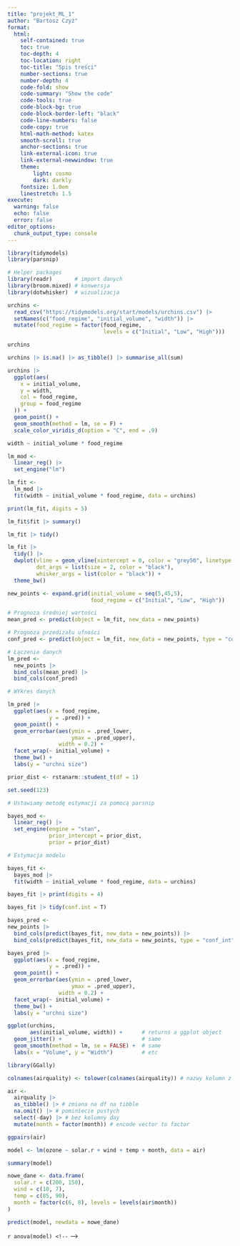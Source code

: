 ```yaml
---
title: "projekt_ML_1"
author: "Bartosz Czyż"
format: 
  html:
    self-contained: true
    toc: true
    toc-depth: 4
    toc-location: right
    toc-title: "Spis treści"
    number-sections: true
    number-depth: 4
    code-fold: show
    code-summary: "Show the code"
    code-tools: true
    code-block-bg: true
    code-block-border-left: "black"
    code-line-numbers: false
    code-copy: true
    html-math-method: katex
    smooth-scroll: true
    anchor-sections: true
    link-external-icon: true
    link-external-newwindow: true
    theme:
        light: cosmo
        dark: darkly
    fontsize: 1.0em
    linestretch: 1.5
execute:
  warning: false
  echo: false
  error: false
editor_options: 
  chunk_output_type: console
---
```


```r
library(tidymodels)
library(parsnip)

# Helper packages
library(readr)       # import danych
library(broom.mixed) # konwersja 
library(dotwhisker)  # wizualizacja
```

```r

urchins <-
  read_csv("https://tidymodels.org/start/models/urchins.csv") |> 
  setNames(c("food_regime", "initial_volume", "width")) |> 
  mutate(food_regime = factor(food_regime, 
                              levels = c("Initial", "Low", "High")))

```

```r
urchins
```

```r
urchins |> is.na() |> as_tibble() |> summarise_all(sum)
```

```r
urchins |>
  ggplot(aes(
    x = initial_volume,
    y = width,
    col = food_regime,
    group = food_regime
  )) +
  geom_point() +
  geom_smooth(method = lm, se = F) +
  scale_color_viridis_d(option = "C", end = .9)
```

```r
width ~ initial_volume * food_regime
```

```r
lm_mod <- 
  linear_reg() |>
  set_engine("lm")
```

```r
lm_fit <-
  lm_mod |>
  fit(width ~ initial_volume * food_regime, data = urchins)
```

```r
print(lm_fit, digits = 5)
```

```r
lm_fit$fit |> summary()
```

```r
lm_fit |> tidy()
```

```r
lm_fit |> 
  tidy() |> 
  dwplot(vline = geom_vline(xintercept = 0, color = "grey50", linetype = 2), 
         dot_args = list(size = 2, color = "black"), 
         whisker_args = list(color = "black")) +
  theme_bw()
```

```r
new_points <- expand.grid(initial_volume = seq(5,45,5), 
                          food_regime = c("Initial", "Low", "High"))
```

```r
# Prognoza średniej wartości
mean_pred <- predict(object = lm_fit, new_data = new_points)

# Prognoza przedizału ufności
conf_pred <- predict(object = lm_fit, new_data = new_points, type = "conf_int")

# Łączenie danych
lm_pred <- 
  new_points |> 
  bind_cols(mean_pred) |> 
  bind_cols(conf_pred)

# WYkres danych

lm_pred |>
  ggplot(aes(x = food_regime,
             y = .pred)) +
  geom_point() +
  geom_errorbar(aes(ymin = .pred_lower,
                    ymax = .pred_upper),
                width = 0.2) +
  facet_wrap(~ initial_volume) +
  theme_bw() +
  labs(y = "urchni size")
```

```r
prior_dist <- rstanarm::student_t(df = 1)

set.seed(123)

# Ustawiamy metodę estymacji za pomocą parsnip

bayes_mod <-
  linear_reg() |>
  set_engine(engine = "stan",
             prior_intercept = prior_dist,
             prior = prior_dist)

# Estymacja modelu

bayes_fit <- 
  bayes_mod |> 
  fit(width ~ initial_volume * food_regime, data = urchins)
```

```r
bayes_fit |> print(digits = 4)
```

```r
bayes_fit |> tidy(conf.int = T)
```

```r
bayes_pred <- 
new_points |> 
  bind_cols(predict(bayes_fit, new_data = new_points)) |> 
  bind_cols(predict(bayes_fit, new_data = new_points, type = "conf_int"))
```

```r
bayes_pred |>
  ggplot(aes(x = food_regime,
             y = .pred)) +
  geom_point() +
  geom_errorbar(aes(ymin = .pred_lower,
                    ymax = .pred_upper),
                width = 0.2) +
  facet_wrap(~ initial_volume) +
  theme_bw() +
  labs(y = "urchni size")
```

```r
ggplot(urchins,
       aes(initial_volume, width)) +      # returns a ggplot object 
  geom_jitter() +                         # same
  geom_smooth(method = lm, se = FALSE) +  # same                    
  labs(x = "Volume", y = "Width")         # etc
```

```r
library(GGally)

colnames(airquality) <- tolower(colnames(airquality)) # nazwy kolumn z malych liter

air <-
  airquality |>
  as_tibble() |> # zmiana na df na tibble
  na.omit() |> # pominiecie pustych
  select(-day) |> # bez kolumny day
  mutate(month = factor(month)) # encode vector to factor

ggpairs(air)

model <- lm(ozone ~ solar.r + wind + temp + month, data = air)

```

```r
summary(model)
```

```r
nowe_dane <- data.frame(
  solar.r = c(200, 150),
  wind = c(10, 7),
  temp = c(85, 90),
  month = factor(c(6, 8), levels = levels(air$month))
)

predict(model, newdata = nowe_dane)
```

```r
anova(model)
<!-- ``` -->